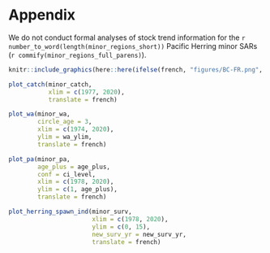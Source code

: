 # Appendix

We do not conduct formal analyses of stock trend information for the `r number_to_word(length(minor_regions_short))` Pacific Herring minor SARs (`r commify(minor_regions_full_parens)`).
<!-- However, we do provide time series of landed commercial catch (\autoref{figCatchMinor}), biological data including weight-at-age (\autoref{figWeightAgeMinor}) and proportion-at-age (\autoref{figPropAgeMinor}), as well as the spawn index (\autoref{figSpawnIndexMinor}) from \Sexpr{firstYrMinor} to \Sexpr{max(yrRange)}. -->

```r
knitr::include_graphics(here::here(ifelse(french, "figures/BC-FR.png", "figures/BC.png")))
```

```r
plot_catch(minor_catch,
           xlim = c(1977, 2020),
           translate = french)
```

```r
plot_wa(minor_wa,
        circle_age = 3,
        xlim = c(1974, 2020),
        ylim = wa_ylim,
        translate = french)
```


```r
plot_pa(minor_pa,
        age_plus = age_plus,
        conf = ci_level,
        xlim = c(1978, 2020),
        ylim = c(1, age_plus),
        translate = french)

```

```r
plot_herring_spawn_ind(minor_surv,
                       xlim = c(1978, 2020),
                       ylim = c(0, 15),
                       new_surv_yr = new_surv_yr,
                       translate = french)
```
\clearpage